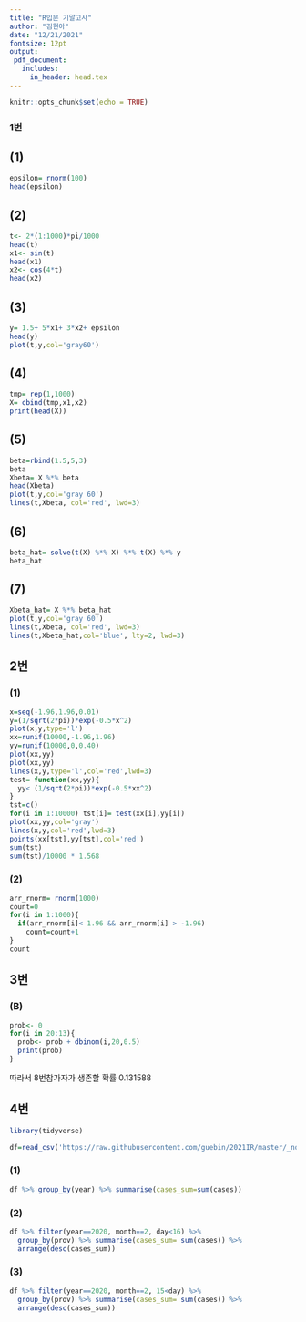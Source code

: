 ```yaml
---
title: "R입문 기말고사"
author: "김현아"
date: "12/21/2021"
fontsize: 12pt
output: 
 pdf_document:
   includes:
     in_header: head.tex
---
```


```r
knitr::opts_chunk$set(echo = TRUE)
```

### 1번
## (1)
```r
epsilon= rnorm(100)
head(epsilon)
```


## (2)
```r
t<- 2*(1:1000)*pi/1000
head(t)
x1<- sin(t)
head(x1)
x2<- cos(4*t)
head(x2)
```

## (3)
```r
y= 1.5+ 5*x1+ 3*x2+ epsilon
head(y)
plot(t,y,col='gray60')
```

## (4)
```r
tmp= rep(1,1000)
X= cbind(tmp,x1,x2)
print(head(X))
```

## (5)
```R
beta=rbind(1.5,5,3)
beta
Xbeta= X %*% beta
head(Xbeta)
plot(t,y,col='gray 60')
lines(t,Xbeta, col='red', lwd=3)
```


## (6)
```r
beta_hat= solve(t(X) %*% X) %*% t(X) %*% y
beta_hat
```

## (7)
```r
Xbeta_hat= X %*% beta_hat
plot(t,y,col='gray 60')
lines(t,Xbeta, col='red', lwd=3)
lines(t,Xbeta_hat,col='blue', lty=2, lwd=3)
```


## 2번
### (1)
```R
x=seq(-1.96,1.96,0.01)
y=(1/sqrt(2*pi))*exp(-0.5*x^2)
plot(x,y,type='l')
xx=runif(10000,-1.96,1.96)
yy=runif(10000,0,0.40)
plot(xx,yy)
plot(xx,yy)
lines(x,y,type='l',col='red',lwd=3)
test= function(xx,yy){
  yy< (1/sqrt(2*pi))*exp(-0.5*xx^2)
}
tst=c()
for(i in 1:10000) tst[i]= test(xx[i],yy[i])
plot(xx,yy,col='gray')
lines(x,y,col='red',lwd=3)
points(xx[tst],yy[tst],col='red')
sum(tst)
sum(tst)/10000 * 1.568
```

### (2)
```R
arr_rnorm= rnorm(1000)
count=0
for(i in 1:1000){
  if(arr_rnorm[i]< 1.96 && arr_rnorm[i] > -1.96)
    count=count+1
}
count
```


## 3번
### (B)
```R
prob<- 0
for(i in 20:13){
  prob<- prob + dbinom(i,20,0.5)
  print(prob)
}
```
따라서 8번참가자가 생존할 확률 0.131588




## 4번

```r
library(tidyverse)
```


```r
df=read_csv('https://raw.githubusercontent.com/guebin/2021IR/master/_notebooks/covid19.csv')
```


### (1)
```r
df %>% group_by(year) %>% summarise(cases_sum=sum(cases))
```


### (2)
```r
df %>% filter(year==2020, month==2, day<16) %>% 
  group_by(prov) %>% summarise(cases_sum= sum(cases)) %>%
  arrange(desc(cases_sum))
```


### (3)
```r
df %>% filter(year==2020, month==2, 15<day) %>%
  group_by(prov) %>% summarise(cases_sum= sum(cases)) %>%
  arrange(desc(cases_sum))
```
